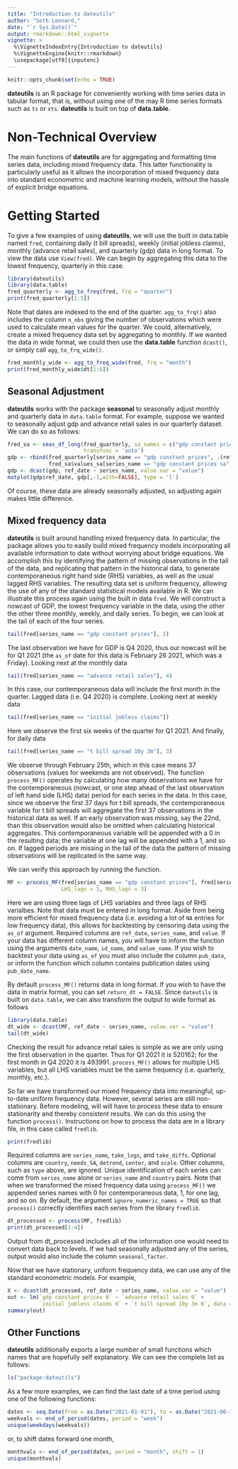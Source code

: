 ```yaml
---
title: "Introduction to dateutils"
author: "Seth Leonard,"
date: "`r Sys.Date()`"
output: rmarkdown::html_vignette
vignette: >
  %\VignetteIndexEntry{Introduction to dateutils}
  %\VignetteEngine{knitr::rmarkdown}
  \usepackage[utf8]{inputenc}
---
```



```r
knitr::opts_chunk$set(echo = TRUE)
```

**dateutils** is an R package for conveniently working with time series data in tabular format, that is, without using one of the may R time series formats such as `ts` or `xts`. **dateutils** is built on top of **data.table**.

# Non-Technical Overview

The main functions of **dateutils** are for aggregating and formatting time series data, including mixed frequency data. This latter functionality is particularly useful as it allows the incorporation of mixed frequency data into standard econometric and machine learning models, without the hassle of explicit bridge equations.

# Getting Started

To give a few examples of using **dateutils**, we will use the built in data.table named `fred`, containing daily (t bill spreads), weekly (initial jobless claims), monthly (advance retail sales), and quarterly (gdp) data in long format. To view the data use `View(fred)`. We can begin by aggregating this data to the lowest frequency, quarterly in this case. 


```r
library(dateutils)
library(data.table)
fred_quarterly <- agg_to_freq(fred, frq = "quarter")
print(fred_quarterly[1:5])
```

Note that dates are indexed to the end of the quarter. `agg_to_frq()` also includes the column `n_obs` giving the number of observations which were used to calculate mean values for the quarter. We could, alternatively, create a mixed frequency data set by aggregating to monthly. If we wanted the data in wide format, we could then use the **data.table** function `dcast()`, or simply call `agg_to_frq_wide()`. 

```r
fred_monthly_wide <- agg_to_freq_wide(fred, frq = "month")
print(fred_monthly_wide$dt[1:6])
```

## Seasonal Adjustment

**dateutils** works with the package **seasonal** to seasonally adjust monthly and quarterly data in `data.table` format. For example, suppose we wanted to seasonally adjust gdp and advance retail sales in our quarterly dataset. We can do so as follows:

```r
fred_sa <- seas_df_long(fred_quarterly, sa_names = c("gdp constant prices", "advance retail sales"),
                        transfunc = 'auto')
gdp <- rbind(fred_quarterly[series_name == "gdp constant prices", .(ref_date, series_name, value)],
             fred_sa$values_sa[series_name == "gdp constant prices sa"])
gdp <- dcast(gdp, ref_date ~ series_name, value.var = "value")
matplot(gdp$ref_date, gdp[,-1,with=FALSE], type = 'l')
```

Of course, these data are already seasonally adjusted, so adjusting again makes little difference. 

## Mixed frequency data

**dateutils** is built around handling mixed frequency data. In particular, the package allows you to easily build mixed frequency models incorporating all available information to date without worrying about bridge equations. We accomplish this by identifying the pattern of missing observations in the tail of the data, and replicating that pattern in the historical data, to generate contemporaneous right hand side (RHS) variables, as well as the usual lagged RHS variables. The resulting data set is uniform frequency, allowing the use of any of the standard statistical models available in R. We can illustrate this process again using the built in data `fred`. We will construct a nowcast of GDP, the lowest frequency variable in the data, using the other the other three monthly, weekly, and daily series. To begin, we can look at the tail of each of the four series. 
```r
tail(fred[series_name == "gdp constant prices"], 2)
```
The last observation we have for GDP is Q4 2020, thus our nowcast will be for Q1 2021 (the `as_of` date for this data is February 26 2021, which was a Friday). Looking next at the monthly data

```r
tail(fred[series_name == "advance retail sales"], 4)
```
In this case, our contemporaneous data will include the first month in the quarter. Lagged data (i.e. Q4 2020) is complete. Looking next at weekly data

```r
tail(fred[series_name == "initial jobless claims"])
```
Here we observe the first six weeks of the quarter for Q1 2021. And finally, for daily data
```r
tail(fred[series_name == "t bill spread 10y 3m"], 3)
```
We observe through February 25th, which in this case means 37 observations (values for weekends are not observed). The function `process_MF()` operates by calculating how many observations we have for the contemporaneous (nowcast, or one step ahead of the last observation of left hand side (LHS) data) period for each series in the data. In this case, since we observe the first 37 days for t bill spreads, the contemporaneous variable for t bill spreads will aggregate the first 37 observations in the historical data as well. If an early observation was missing, say the 22nd, than this observation would also be omitted when calculating historical aggregates. This contemporaneous variable will be appended with a 0 in the resulting data; the variable at one lag will be appended with a 1, and so on. If lagged periods are missing in the tail of the data the pattern of missing observations will be replicated in the same way. 

We can verify this approach by running the function. 
```r
MF <- process_MF(fred[series_name == "gdp constant prices"], fred[series_name != "gdp constant prices"],
                 LHS_lags = 3, RHS_lags = 3) 
```
Here we are using three lags of LHS variables and three lags of RHS varialbes. Note that data must be entered in long format. Aside from being more efficient for mixed frequency data (i.e. avoiding a lot of `NA` entries for low frequency data), this allows for backtesting by censoring data using the `as_of` argument. Required columns are `ref_date`, `series_name`, and `value`. If your data has different column names, you will have to inform the function using the arguments `date_name`, `id_name`, and `value_name`. If you wish to backtest your data using `as_of` you must also include the column `pub_date`, or inform the function which column contains publication dates using `pub_date_name`. 

By default `process_MF()` returns data in long format. If you wish to have the data in matrix format, you can set `return_dt = FALSE`. Since `dateutils` is built on `data.table`, we can also transform the output to wide format as follows
```r
library(data.table)
dt_wide <- dcast(MF, ref_date ~ series_name, value.var = "value")
tail(dt_wide)
```
Checking the result for advance retail sales is simple as we are only using the first observation in the quarter. Thus for Q1 2021 it is 520162; for the first month in Q4 2020 it is 493991. `process_MF()` allows for multiple LHS variables, but all LHS variables must be the same frequency (i.e. quarterly, monthly, etc.).

So far we have transformed our mixed frequency data into meaningful, up-to-date uniform frequency data. However, several series are still non-stationary. Before modeling, will will have to process these data to ensure stationarity and thereby consistent results. We can do this using the function `process()`. Instructions on how to process the data are in a library file, in this case called `fredlib`.
```r
print(fredlib)
```
Required columns are `series_name`, `take_logs`, and `take_diffs`. Optional columns are `country`, `needs_SA`, `detrend`, `center`, and `scale`. Other columns, such as `type` above, are ignored. Unique identification of each series can come from `series_name` alone or `series_name` and `country` pairs. Note that when we transformed the mixed frequency data using `process_MF()` we appended series names with 0 for contemporaneous data, 1, for one lag, and so on. By default, the argument `ignore_numeric_names = TRUE` so that `process()` correctly identifies each series from the library `fredlib`. 
```r
dt_processed <- process(MF, fredlib)
print(dt_processed[1:4])
```
Output from dt_processed includes all of the information one would need to convert data back to levels. If we had seasonally adjusted any of the series, output would also include the column `seasonal_factor`.

Now that we have stationary, uniform frequency data, we can use any of the standard econometric models. For example, 
```r
X <- dcast(dt_processed, ref_date ~ series_name, value.var = "value")
out <- lm(`gdp constant prices 0` ~ `advance retail sales 0` + 
          `initial jobless claims 0` + `t bill spread 10y 3m 0`, data = X)
summary(out)
```


## Other Functions

**dateutils** additionally exports a large number of small functions which names that are hopefully self explanatory. We can see the complete list as follows:

```r
ls("package:dateutils")
```

As a few more examples, we can find the last date of a time period using one of the following functions:

```r
dates <- seq.Date(from = as.Date("2021-01-01"), to = as.Date("2021-06-30"), by = "day")
weekvals <- end_of_period(dates, period = "week")
unique(weekdays(weekvals))
```
or, to shift dates forward one month,

```r
monthvals <- end_of_period(dates, period = "month", shift = 1)
unique(monthvals)
```
